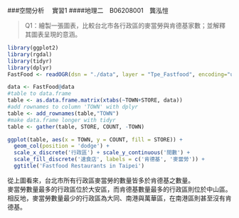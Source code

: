 ###空間分析　 實習1
####地理二　B06208001　龔泓愷

> Q1：繪製一張圖表，比較台北市各行政區的麥當勞與肯德基家數；並解釋其圖表呈現的意涵。

```r
library(ggplot2)
library(rgdal)
library(tidyr)
library(dplyr)
FastFood <- readOGR(dsn = "./data", layer = "Tpe_Fastfood", encoding="utf8")
```
```r
data <- FastFood@data
#table to data.frame
table <- as.data.frame.matrix(xtabs(~TOWN+STORE, data))
#add rownames to column 'TOWN' with dplyr
table <- add_rownames(table,"TOWN")
#make data.frame longer with tidyr
table <- gather(table, STORE, COUNT, -TOWN)

ggplot(table, aes(x = TOWN, y = COUNT, fill = STORE)) +
  geom_col(position = 'dodge') + 
  scale_x_discrete('行政區') + scale_y_continuous('間數') +
  scale_fill_discrete('速食店', labels = c('肯德基', '麥當勞')) +
  ggtitle('Fastfood Restaurants in Taipei')
```

從上圖看來，台北市所有行政區麥當勞的數量皆多於肯德基之數量。    
麥當勞數量最多的行政區位於大安區，而肯德基數量最多的行政區則位於中山區。    
相反地，麥當勞數量最少的行政區為大同、南港與萬華區，在南港區則甚至沒有肯德基。    
